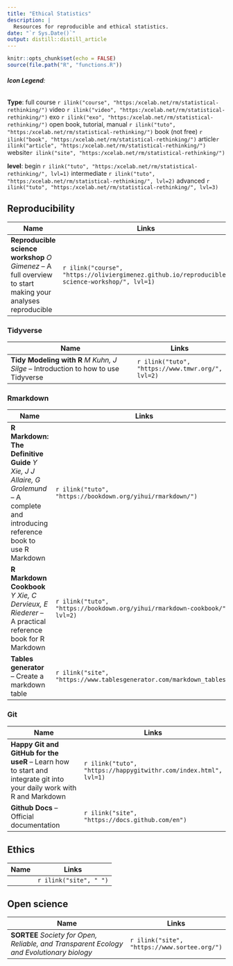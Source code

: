 ```yaml
---
title: "Ethical Statistics"
description: |
  Resources for reproducible and ethical statistics.
date: "`r Sys.Date()`"
output: distill::distill_article
---
```


```r
knitr::opts_chunk$set(echo = FALSE)
source(file.path("R", "functions.R"))
```
###### **Icon Legend**:
**Type**:
full course `r ilink("course", "https:/xcelab.net/rm/statistical-rethinking/")`
video `r ilink("video", "https:/xcelab.net/rm/statistical-rethinking/")`
exo `r ilink("exo", "https:/xcelab.net/rm/statistical-rethinking/")`
open book, tutorial, manual `r ilink("tuto", "https:/xcelab.net/rm/statistical-rethinking/")`
book (not free) `r ilink("book", "https:/xcelab.net/rm/statistical-rethinking/")`
article`r ilink("article", "https:/xcelab.net/rm/statistical-rethinking/")`
website`r ilink("site", "https:/xcelab.net/rm/statistical-rethinking/")`

**level**: begin `r ilink("tuto", "https:/xcelab.net/rm/statistical-rethinking/", lvl=1)` intermediate `r ilink("tuto", "https:/xcelab.net/rm/statistical-rethinking/", lvl=2)` advanced `r ilink("tuto", "https:/xcelab.net/rm/statistical-rethinking/", lvl=3)`


## Reproducibility 


| Name                                      | Links |
|-------------------------------------------|-------|
|**Reproducible science workshop** *O Gimenez* -- A full overview to start making your analyses reproducible |`r ilink("course", "https://oliviergimenez.github.io/reproducible-science-workshop/", lvl=1)`|

### Tidyverse


| Name                                      | Links |
|-------------------------------------------|-------|
|**Tidy Modeling with R** *M Kuhn, J Silge* -- Introduction to how to use Tidyverse  |`r ilink("tuto", "https://www.tmwr.org/", lvl=2)`|

### Rmarkdown

| Name                                      | Links |
|-------------------------------------------|-------|
|**R Markdown: The Definitive Guide** *Y Xie, J J Allaire, G Grolemund* -- A complete and introducing reference book to use R Markdown|`r ilink("tuto", "https://bookdown.org/yihui/rmarkdown/")`|
|**R Markdown Cookbook** *Y Xie, C Dervieux, E Riederer* -- A practical reference book for R Markdown|`r ilink("tuto", "https://bookdown.org/yihui/rmarkdown-cookbook/", lvl=2)`|
|**Tables generator** -- Create a markdown table|`r ilink("site", "https://www.tablesgenerator.com/markdown_tables")`|



### Git

| Name                                      | Links |
|-------------------------------------------|-------|
|**Happy Git and GitHub for the useR** -- Learn how to start and integrate git into your daily work with R and Markdown|`r ilink("tuto", "https://happygitwithr.com/index.html", lvl=1)`|
|**Github Docs** -- Official documentation |`r ilink("site", "https://docs.github.com/en")`|


## Ethics

| Name                                      | Links |
|-------------------------------------------|-------|
|   |`r ilink("site", " ")`|


## Open science

| Name                                      | Links |
|-------------------------------------------|-------|
|**SORTEE** *Society for Open, Reliable, and Transparent Ecology and Evolutionary biology*|`r ilink("site", "https://www.sortee.org/")`|

